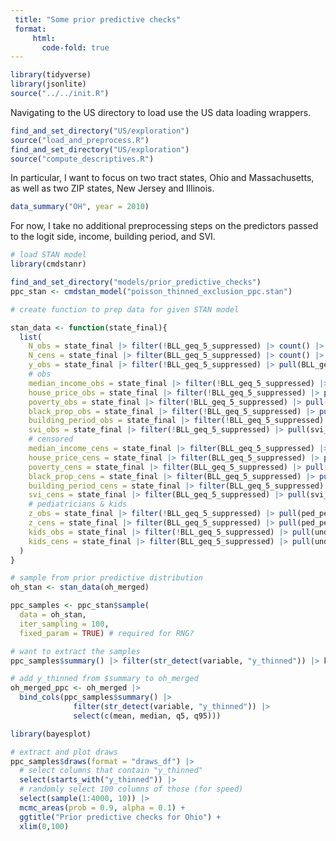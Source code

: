 ```yaml
---
 title: "Some prior predictive checks"
 format:
     html:
       code-fold: true
---
```


```r
library(tidyverse)
library(jsonlite)
source("../../init.R")
```

Navigating to the US directory to load use the US data loading wrappers.

```r
find_and_set_directory("US/exploration")
source("load_and_preprocess.R")
find_and_set_directory("US/exploration")
source("compute_descriptives.R")
```

In particular, I want to focus on two tract states, Ohio and Massachusetts, as well as two ZIP states, New Jersey and Illinois.

```r
data_summary("OH", year = 2010)
```


For now, I take no additional preprocessing steps on the predictors passed to the logit side, income, building period, and SVI.

```r
# load STAN model
library(cmdstanr)

find_and_set_directory("models/prior_predictive_checks")
ppc_stan <- cmdstan_model("poisson_thinned_exclusion_ppc.stan")

# create function to prep data for given STAN model

stan_data <- function(state_final){
  list(
    N_obs = state_final |> filter(!BLL_geq_5_suppressed) |> count() |> pull(n),
    N_cens = state_final |> filter(BLL_geq_5_suppressed) |> count() |> pull(n),
    y_obs = state_final |> filter(!BLL_geq_5_suppressed) |> pull(BLL_geq_5),
    # obs
    median_income_obs = state_final |> filter(!BLL_geq_5_suppressed) |> pull(median_annual_incomeE),
    house_price_obs = state_final |> filter(!BLL_geq_5_suppressed) |> pull(house_price_medianE),
    poverty_obs = state_final |> filter(!BLL_geq_5_suppressed) |> pull(poor_fam_propE),
    black_prop_obs = state_final |> filter(!BLL_geq_5_suppressed) |> pull(black_ppl_propE),
    building_period_obs = state_final |> filter(!BLL_geq_5_suppressed) |> pull(bp_pre_1959E_prop),
    svi_obs = state_final |> filter(!BLL_geq_5_suppressed) |> pull(svi_socioeconomic_pctile),
    # censored
    median_income_cens = state_final |> filter(BLL_geq_5_suppressed) |> pull(median_annual_incomeE),
    house_price_cens = state_final |> filter(BLL_geq_5_suppressed) |> pull(house_price_medianE),
    poverty_cens = state_final |> filter(BLL_geq_5_suppressed) |> pull(poor_fam_propE),
    black_prop_cens = state_final |> filter(BLL_geq_5_suppressed) |> pull(black_ppl_propE),
    building_period_cens = state_final |> filter(BLL_geq_5_suppressed) |> pull(bp_pre_1959E_prop),
    svi_cens = state_final |> filter(BLL_geq_5_suppressed) |> pull(svi_socioeconomic_pctile),
    # pediatricians & kids
    z_obs = state_final |> filter(!BLL_geq_5_suppressed) |> pull(ped_per_100k),
    z_cens = state_final |> filter(BLL_geq_5_suppressed) |> pull(ped_per_100k),
    kids_obs = state_final |> filter(!BLL_geq_5_suppressed) |> pull(under_yo5_pplE),
    kids_cens = state_final |> filter(BLL_geq_5_suppressed) |> pull(under_yo5_pplE)
  )
}
```

```r
# sample from prior predictive distribution
oh_stan <- stan_data(oh_merged)

ppc_samples <- ppc_stan$sample(
  data = oh_stan,
  iter_sampling = 100,
  fixed_param = TRUE) # required for RNG?
```
```r
# want to extract the samples
ppc_samples$summary() |> filter(str_detect(variable, "y_thinned")) |> knitr::kable(digits = 3)
```

```r
# add y_thinned from $summary to oh_merged
oh_merged_ppc <- oh_merged |> 
  bind_cols(ppc_samples$summary() |> 
              filter(str_detect(variable, "y_thinned")) |>
              select(c(mean, median, q5, q95)))
```

```r
library(bayesplot)

# extract and plot draws
ppc_samples$draws(format = "draws_df") |> 
  # select columns that contain "y_thinned"
  select(starts_with("y_thinned")) |>
  # randomly select 100 columns of those (for speed)
  select(sample(1:4000, 10)) |>
  mcmc_areas(prob = 0.9, alpha = 0.1) +
  ggtitle("Prior predictive checks for Ohio") +
  xlim(0,100)

```

